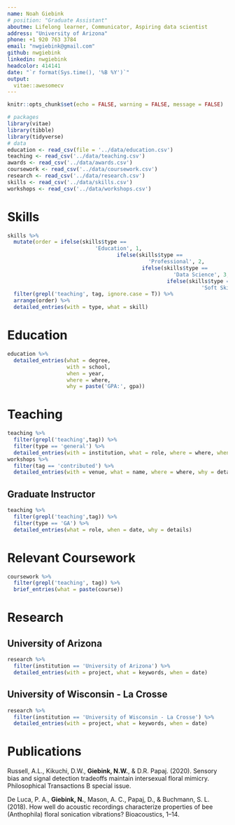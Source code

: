 ```yaml
---
name: Noah Giebink
# position: "Graduate Assistant"
aboutme: Lifelong learner, Communicator, Aspiring data scientist
address: "University of Arizona"
phone: +1 920 763 3784
email: "nwgiebink@gmail.com"
github: nwgiebink
linkedin: nwgiebink
headcolor: 414141
date: "`r format(Sys.time(), '%B %Y')`"
output: 
  vitae::awesomecv
---
```

```r
knitr::opts_chunk$set(echo = FALSE, warning = FALSE, message = FALSE)

# packages
library(vitae)
library(tibble)
library(tidyverse)
# data
education <- read_csv(file = '../data/education.csv')
teaching <- read_csv('../data/teaching.csv')
awards <- read_csv('../data/awards.csv')
coursework <- read_csv('../data/coursework.csv')
research <- read_csv('../data/research.csv')
skills <- read_csv('../data/skills.csv')
workshops <- read_csv('../data/workshops.csv')
```

# Skills

```r
skills %>% 
  mutate(order = ifelse(skills$type == 
                            'Education', 1,
                                   ifelse(skills$type == 
                                             'Professional', 2,
                                           ifelse(skills$type == 
                                                     'Data Science', 3,
                                                   ifelse(skills$type == 
                                                              'Soft Skills', 4, 5))))) %>%
  filter(grepl('teaching', tag, ignore.case = T)) %>%
  arrange(order) %>%
  detailed_entries(with = type, what = skill)
```

# Education

```r
education %>% 
  detailed_entries(what = degree, 
                   with = school, 
                   when = year, 
                   where = where, 
                   why = paste('GPA:', gpa))
```

# Teaching

```r
teaching %>% 
  filter(grepl('teaching',tag)) %>%
  filter(type == 'general') %>%
  detailed_entries(with = institution, what = role, where = where, when = date, why = details)
workshops %>%
  filter(tag == 'contributed') %>%
  detailed_entries(with = venue, what = name, where = where, why = details, when = date)
```
## Graduate Instructor
```r
teaching %>%
  filter(grepl('teaching',tag)) %>%
  filter(type == 'GA') %>%
  detailed_entries(what = role, when = date, why = details)
```

# Relevant Coursework
```r
coursework %>%
  filter(grepl('teaching', tag)) %>%
  brief_entries(what = paste(course))
```

# Research
## University of Arizona
```r
research %>% 
  filter(institution == 'University of Arizona') %>%
  detailed_entries(with = project, what = keywords, when = date)
```
## University of Wisconsin - La Crosse
```r
research %>% 
  filter(institution == 'University of Wisconsin - La Crosse') %>%
  detailed_entries(with = project, what = keywords, when = date)
```

# Publications
Russell, A.L., Kikuchi, D.W., **Giebink, N.W.**, & D.R. Papaj. (2020).  Sensory bias and signal detection tradeoffs maintain intersexual floral mimicry. Philosophical Transactions B special issue. 

De Luca, P. A., **Giebink, N.**, Mason, A. C., Papaj, D., & Buchmann, S. L. (2018). How well do acoustic recordings characterize properties of bee (Anthophila) floral sonication vibrations? Bioacoustics, 1–14. 